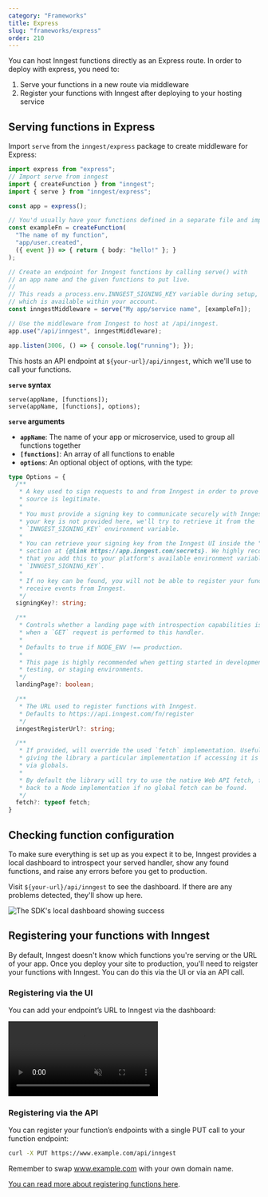 ```yaml
---
category: "Frameworks"
title: Express
slug: "frameworks/express"
order: 210
---
```


You can host Inngest functions directly as an Express route. In order to deploy with
express, you need to:

1. Serve your functions in a new route via middleware
2. Register your functions with Inngest after deploying to your hosting service

## Serving functions in Express

Import `serve` from the `inngest/express` package to create middleware for Express:

```ts twoslash
import express from "express";
// Import serve from inngest
import { createFunction } from "inngest";
import { serve } from "inngest/express";

const app = express();

// You'd usually have your functions defined in a separate file and imported here.
const exampleFn = createFunction(
  "The name of my function",
  "app/user.created",
  ({ event }) => { return { body: "hello!" }; }
);

// Create an endpoint for Inngest functions by calling serve() with
// an app name and the given functions to put live.
//
// This reads a process.env.INNGEST_SIGNING_KEY variable during setup,
// which is available within your account.
const inngestMiddleware = serve("My app/service name", [exampleFn]);

// Use the middleware from Inngest to host at /api/inngest.
app.use("/api/inngest", inngestMiddleware);

app.listen(3006, () => { console.log("running"); });
```

This hosts an API endpoint at `${your-url}/api/inngest`, which we'll use to call your
functions.

**`serve` syntax**

```
serve(appName, [functions]);
serve(appName, [functions], options);
```

**`serve` arguments**

- **`appName`**:  The name of your app or microservice, used to group all functions together
- **`[functions]`**: An array of all functions to enable
- **`options`**: An optional object of options, with the type:

```ts
type Options = {
  /**
   * A key used to sign requests to and from Inngest in order to prove that the
   * source is legitimate.
   *
   * You must provide a signing key to communicate securely with Inngest. If
   * your key is not provided here, we'll try to retrieve it from the
   * `INNGEST_SIGNING_KEY` environment variable.
   *
   * You can retrieve your signing key from the Inngest UI inside the "Secrets"
   * section at {@link https://app.inngest.com/secrets}. We highly recommend
   * that you add this to your platform's available environment variables as
   * `INNGEST_SIGNING_KEY`.
   *
   * If no key can be found, you will not be able to register your functions or
   * receive events from Inngest.
   */
  signingKey?: string;

  /**
   * Controls whether a landing page with introspection capabilities is shown
   * when a `GET` request is performed to this handler.
   *
   * Defaults to true if NODE_ENV !== production.
   *
   * This page is highly recommended when getting started in development,
   * testing, or staging environments.
   */
  landingPage?: boolean;

  /**
   * The URL used to register functions with Inngest.
   * Defaults to https://api.inngest.com/fn/register
   */
  inngestRegisterUrl?: string;

  /**
   * If provided, will override the used `fetch` implementation. Useful for
   * giving the library a particular implementation if accessing it is not done
   * via globals.
   *
   * By default the library will try to use the native Web API fetch, falling
   * back to a Node implementation if no global fetch can be found.
   */
  fetch?: typeof fetch;
}
```

## Checking function configuration

To make sure everything is set up as you expect it to be, Inngest provides a local dashboard to introspect your served handler, show any found functions, and raise any errors before you get to production.

Visit `${your-url}/api/inngest` to see the dashboard. If there are any problems detected, they'll show up here.

![The SDK's local dashboard showing success](/assets/docs/sdk/landing.png)

## Registering your functions with Inngest

By default, Inngest doesn't know which functions you're serving or the URL of your app. Once you
deploy your site to production, you'll need to reigster your functions with Inngest.  You can do
this via the UI or via an API call.

### Registering via the UI

You can add your endpoint’s URL to Inngest via the dashboard:

<video controls autoPlay loop muted>
  <source
    src="/assets/docs/sdk-deploy.mp4"
    type="video/mp4"
  />
</video>

### Registering via the API

You can register your function’s endpoints with a single PUT call to your function endpoint:

```bash
curl -X PUT https://www.example.com/api/inngest
```

Remember to swap www.example.com with your own domain name.


[You can read more about registering functions here](/docs/deploy#registering-live-functions-with-inngest).

